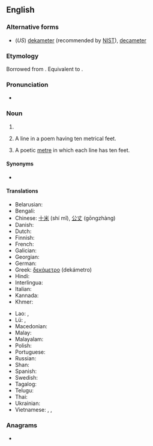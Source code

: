 {{also|décamètre|deca-metre}}
==English==

===Alternative forms===
* (''US'') [[dekameter]] (recommended by [[w:NIST|NIST]]), [[decameter]]

===Etymology===
Borrowed from {{bor|en|fr|décamètre}}. Equivalent to {{affix|en|deca-|metre}}.

===Pronunciation===
* {{a|UK}} {{IPA|en|/ˈdɛkəmiːtə(ɹ)/}}

===Noun===
{{en-noun}}

# {{SI-unit|en|deca|metre|length}}
# {{lb|en|prosody}} A line in a poem having ten metrical feet.
# {{lb|en|prosody}} A poetic [[metre]] in which each line has ten feet.

====Synonyms====
* {{l|en|dam}}

====Translations====
{{trans-top|the length of 10 metres}}
* Belarusian: {{t-needed|de}}
* Bengali: {{t|bn|ডেকামিটার}}
* Chinese: [[十米]] (shí mǐ), [[公丈]] (gōngzhàng)
* Danish: {{t-needed|da}}
* Dutch: {{t+|nl|decameter|m}}
* Finnish: {{t+|fi|dekametri}}
* French: {{t+|fr|décamètre|m}}
* Galician: {{t+|gl|decámetro}}
* Georgian: {{t|ka|დექამითრი}}
* German: {{t-needed|de}}
* Greek: [[δεκάμετρο]] {{g|n}} (dekámetro)
* Hindi: {{t|hi|डेकामीटर}}
* Interlingua: {{t|ia|decametro}}
* Italian: {{t+|it|decametro|m}}
* Kannada: {{t|kn|ದೆಕಾಮೀಟರು}}
* Khmer: {{t|km|ដេកាម៉ែត្រ|tr=deekaa maet|sc=Khmr}}
{{trans-mid}}
* Lao: {{t+|lo|ເດກາແມັດ}}, {{t|lo|ເດກາເມັດ}}
* Lü: {{t|khb|ᦵᦡᦂᦱᦙᦶᧆ}}, {{t|khb|ᦵᦡᦂᦱᦙᦵᧆ}}
* Macedonian: {{t|mk|декаметар|m}}
* Malay: {{t|ms|dekameter}}
* Malayalam: {{t|ml|ഢെകാമിറ്റർ}}
* Polish: {{t-needed|pl}}
* Portuguese: {{t+|pt|decâmetro|m}}
* Russian: {{t+|ru|декаме́тр|m}}
* Shan: {{t|shn|ၻေၵၢမဵတ}}
* Spanish: {{t|es|decámetro|m}}
* Swedish: {{t+|sv|dekameter|c}}
* Tagalog: {{t|tl|pulpanukat}}
* Telugu: {{t|te|డెకామీటరు}}
* Thai: {{t|th|เดกาเมตร}}
* Ukrainian: {{t-needed|uk}}
* Vietnamese: {{t|vi|đêcamet}}, {{t|vi|đê-ca-mét}}, {{t|vi|đề-ca-mét}}
{{trans-bottom}}

===Anagrams===
* {{anagrams|en|a=acdeeemrt|decameter}}